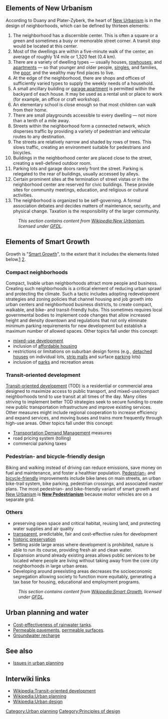 == Elements of New Urbanism ==
According to Duany and Plater-Zyberk, the heart of [[New Urbanism]] is in the design of neighborhoods, which can be defined by thirteen elements:

# The neighborhood has a discernible center. This is often a square or a green and sometimes a busy or memorable street corner. A transit stop would be located at this center.
# Most of the dwellings are within a five-minute walk of the center, an average of roughly 1/4 mile or 1,320 feet (0.4&nbsp;km).
# There are a variety of dwelling types — usually houses, [[terraced house|rowhouse]]s, and [[apartment building|apartment]]s — so that younger and older people, [[Single (relationship)|single]]s, and families, the [[poor]], and the wealthy may find places to live.
# At the edge of the neighborhood, there are shops and offices of sufficiently varied types to supply the weekly needs of a household.
# A small ancillary building or [[garage apartment]] is permitted within the backyard of each house. It may be used as a rental unit or place to work (for example, an office or craft workshop).
# An elementary school is close enough so that most children can walk from their home.
# There are small playgrounds accessible to every dwelling — not more than a tenth of a mile away.
# Streets within the neighborhood form a connected network, which disperses traffic by providing a variety of pedestrian and vehicular routes to any destination.
# The streets are relatively narrow and shaded by rows of trees. This slows traffic, creating an environment suitable for pedestrians and bicycles.
# Buildings in the neighborhood center are placed close to the street, creating a well-defined outdoor room.
# Parking lots and garage doors rarely front the street. Parking is relegated to the rear of buildings, usually accessed by alleys.
# Certain prominent sites at the termination of street vistas or in the neighborhood center are reserved for civic buildings. These provide sites for community meetings, education, and religious or cultural activities.
# The neighborhood is organized to be self-governing. A formal association debates and decides matters of maintenance, security, and physical change. Taxation is the responsibility of the larger community.

:''This section contains content from [[Wikipedia:New Urbanism]], licensed under [[GFDL]].''

== Elements of Smart Growth ==

Growth is "[[Smart Growth]]",{{w|Smart Growth}} to the extent that it includes the elements listed below.[http://www.smartgrowth.org/about/default.asp] [http://www.epa.gov/smartgrowth/about_sg.htm]. 

===Compact neighborhoods===

Compact, livable urban neighborhoods attract more people and business.  Creating such neighborhoods is a critical element of reducing urban sprawl and protecting the climate.  Such a tactic includes adopting redevelopment strategies and zoning policies that channel housing and job growth into urban centers and neighborhood business districts, to create compact, walkable, and bike- and transit-friendly hubs.  This sometimes requires local governmental bodies to implement code changes that allow increased height and density downtown and regulations that not only eliminate minimum parking requirements for new development but establish a maximum number of allowed spaces. Other topics fall under this concept:
* [[mixed-use development]]
* inclusion of [[affordable housing]]
* restrictions or limitations on suburban design forms (e.g., [[house|detached houses]] on individual lots, [[strip malls]] and surface [[parking]] lots)
* inclusion of [[parks]] and recreation areas

===Transit-oriented development===

[[Transit-oriented development]] (TOD) is a residential or commercial area designed to maximize access to public transport, and mixed-use/compact neighborhoods tend to use transit at all times of the day.  Many cities striving to implement better TOD strategies seek to secure funding to create new public transportation infrastructure and improve existing services. Other measures might include regional cooperation to increase efficiency and expand services, and moving buses and trains more frequently through high-use areas. Other topics fall under this concept:
* [[Transportation Demand Management]] measures
* road pricing system (tolling)
* commercial parking taxes

===Pedestrian- and bicycle-friendly design===

Biking and walking instead of driving can reduce emissions, save money on fuel and maintenance, and foster a healthier population. [[Pedestrian-friendly|Pedestrian-]] and [[bicycle-friendly]] improvements include bike lanes on main streets, an urban bike-trail system, bike parking, pedestrian crossings, and associated master plans. The most pedestrian- and bike-friendly variant of smart growth and [[New Urbanism]] is '''[[New Pedestrianism]]''' because motor vehicles are on a separate grid.

===Others===

* preserving open space and critical habitat, reusing land, and protecting water supplies and air quality
* [[transparency (humanities)|transparent]], predictable, fair and cost-effective rules for development
* [[historic preservation]]
* Setting aside large areas where development is prohibited, nature is able to run its course, providing fresh air and clean water. 
* Expansion around already existing areas allows public services to be located where people are living without taking away from the core city neighborhoods in large urban areas.
* Developing around preexisting areas decreases the socioeconomic segregation allowing society to function more equitably, generating a tax base for housing, educational and employment programs.

:''This section contains content from [[Wikipedia:Smart Growth]], licensed under [[GFDL]].''

== Urban planning and water ==

* [[Cost-effectiveness of rainwater tanks]].
* [[Permeable pavements]], [[permeable surfaces]].
* [[Groundwater recharge]]

== See also ==

* [[Issues in urban planning]]

== Interwiki links ==

* [[Wikipedia:Transit-oriented development]]
* [[Wikipedia:Urban planning]]
* [[Wikipedia:Urban design]]


[[Category:Urban planning]]
[[Category:Principles of design]]